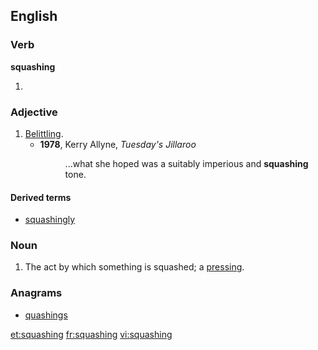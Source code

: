 ==English==

===Verb===
'''squashing'''
# {{present participle of|[[squash]]}}

===Adjective===
{{en-adj}}

# [[belittling|Belittling]].
#* '''1978''', Kerry Allyne, ''Tuesday's Jillaroo''
#*: ...what she hoped was a suitably imperious and '''squashing''' tone.

====Derived terms====
* [[squashingly]]

===Noun===
{{en-noun}}

# The act by which something is squashed; a [[pressing]].

===Anagrams===
* [[quashings#English|quashings]]

[[et:squashing]]
[[fr:squashing]]
[[vi:squashing]]